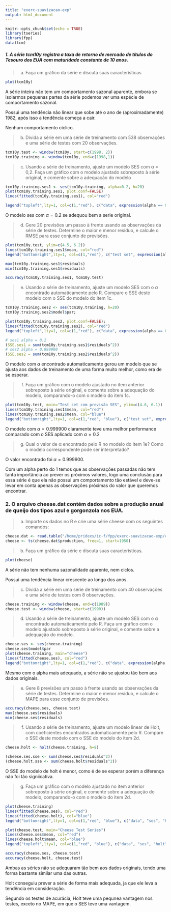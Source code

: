 ```yaml
---
title: "exerc-suavizacao-exp"
output: html_document
---
```


```r
knitr::opts_chunk$set(echo = TRUE)
library(tseries)
library(fpp)
data(tcm)
```

##### 1. A série tcm10y registra a taxa de retorno de mercado de tı́tulos do Tesouro dos EUA com maturidade constante de 10 anos.

> (a) Faça um gráfico da série e discuta suas caracterı́sticas

```r
plot(tcm10y)
```

A série inteira não tem um comportamento sazonal aparente, embora se isolarmos pequenas partes da série podemos ver uma espécie de comportamento sazonal.

Possui uma tendência não linear que sobe até o ano de (aproximadamente) 1982, após isso a tendência começa a cair.

Nenhum comportamento cíclico.

> (b) Divida a série em uma série de treinamento com 538 observações e uma série de testes com 20 observações.

```r
tcm10y.test <- window(tcm10y, start=c(1998, 2))
tcm10y.training <- window(tcm10y, end=c(1998,1))
```

> (c) Usando a série de treinamento, ajuste um modelo SES com α = 0,2. Faça um gráfico com o modelo ajustado sobreposto à série original, e comente sobre a adequação do modelo

```r
tcm10y.training.ses1 <- ses(tcm10y.training, alpha=0.2, h=20)
plot(tcm10y.training.ses1, plot.conf=FALSE)
lines(fitted(tcm10y.training.ses1), col="red")

legend("topleft",lty=1, col=c(1,"red"), c("data", expression(alpha == 0.2)))
```

O modelo ses com $\alpha = 0.2$ se adequou bem a serie original.

> (d) Gere 20 previsões um passo à frente usando as observações da série de testes. Determine o maior e menor resı́duo, e calcule o RMSE para esse conjunto de previsões.

```r
plot(tcm10y.test, ylim=c(4.5, 6.2))
lines(tcm10y.training.ses1$mean, col="red")
legend("bottomright",lty=1, col=c(1,"red"), c("test set", expression(alpha == 0.2)))

max(tcm10y.training.ses1$residuals)
min(tcm10y.training.ses1$residuals)

accuracy(tcm10y.training.ses1, tcm10y.test)
```

> (e) Usando a série de treinamento, ajuste um modelo SES com o $\alpha$ encontrado automaticamente pelo R. Compare o SSE deste modelo com o SSE do modelo do item 1c.

```r
tcm10y.training.ses2 <- ses(tcm10y.training, h=20)
tcm10y.training.ses2$model$par;

plot(tcm10y.training.ses2, plot.conf=FALSE);
lines(fitted(tcm10y.training.ses2), col="red")
legend("topleft",lty=1, col=c(1,"red"), c("data", expression(alpha == 0.9999)))

# ses1 alpha = 0.2
(SSE.ses1 = sum(tcm10y.training.ses1$residuals^2))
# ses2 alpha = 0.999900
(SSE.ses2 = sum(tcm10y.training.ses2$residuals^2))
```

O modelo com $\alpha$ encontrado automaticamente gerou um modelo que se ajusta aos dados de treinamento de uma forma muito melhor, como era de se esperar.

> (f) Faça um gráfico com o modelo ajustado no item anterior sobreposto à série original, e comente sobre a adequação do modelo, comparando-o com o modelo do item 1c.

```r
plot(tcm10y.test, main="Test set com previsão SES", ylim=c(4.6, 6.1))
lines(tcm10y.training.ses1$mean, col="red")
lines(tcm10y.training.ses2$mean, col="blue")
legend("bottomright",lty=1, col=c(1,"red", "blue"), c("test set", expression(alpha == 0.2), expression(alpha == 0.999900)))
```

O modelo com $\alpha = 0.999900$ claramente teve uma melhor performance comparado com o SES aplicado com $\alpha = 0.2$

> (g) Qual o valor de α encontrado pelo R no modelo do item 1e? Como o modelo correspondente pode ser interpretado?

O valor encontrado foi $\alpha = 0.999900$.

Com um alpha perto do 1 temos que as observações passadas não tem tanta importância ao prever os próximos valores, logo uma conclusão para essa série é que ela não possui um comportamento tão estável e deve-se levar em conta apenas as observações próximas do valor que queremos encontrar.

### 2. O arquivo cheese.dat contém dados sobre a produção anual de queijo dos tipos azul e gorgonzola nos EUA.

> (a) Importe os dados no R e crie uma série cheese com os seguintes comandos:

```r
cheese.dat <- read.table("/home/pridexs/ic-f/fpp/exerc-suavizacao-exp/cheese.dat", header=TRUE)
cheese <- ts(cheese.dat$production, freq=1, start=1950)
```

> (b) Faça um gráfico da série e discuta suas caracterı́sticas.

```r
plot(cheese)
```

A série não tem nenhuma sazonalidade aparente, nem ciclos.

Possui uma tendência linear crescente ao longo dos anos.

> (c) Divida a série em uma série de treinamento com 40 observações e uma série de testes com
8 observações.

```r
cheese.training <- window(cheese, end=c(1989))
cheese.test <- window(cheese, start=c(1990))
```

> (d) Usando a série de treinamento, ajuste um modelo SES com o α encontrado automaticamente pelo R. Faça um gráfico com o modelo ajustado sobreposto à série original, e comente sobre a adequação do modelo.

```r
cheese.ses <- ses(cheese.training)
cheese.ses$model$par
plot(cheese.training, main="cheese")
lines(fitted(cheese.ses), col="red")
legend("bottomright",lty=1, col=c(1,"red"), c("data", expression(alpha == 0.9999)))
```

Mesmo com o alpha mais adequado, a série não se ajustou tão bem aos dados originais.

> (e) Gere 8 previsões um passo à frente usando as observações da série de testes. Determine o maior e menor resı́duo, e calcule o MAPE para esse conjunto de previsões.

```r
accuracy(cheese.ses, cheese.test)
max(cheese.ses$residuals)
min(cheese.ses$residuals)
```

> (f) Usando a série de treinamento, ajuste um modelo linear de Holt, com coeficientes encontrados automaticamente pelo R. Compare o SSE deste modelo com o SSE do modelo do item 2d.

```r
cheese.holt <- holt(cheese.training, h=8)

(cheese.ses.sse <- sum(cheese.ses$residuals^2))
(cheese.holt.sse <- sum(cheese.holt$residuals^2))
```

O SSE do modelo de holt é menor, como é de se esperar porém a diferença não foi tão signiicativa.

> (g) Faça um gráfico com o modelo ajustado no item anterior sobreposto à série original, e comente sobre a adequação do modelo, comparando-o com o modelo do item 2d.

```r
plot(cheese.training)
lines(fitted(cheese.ses), col="red")
lines(fitted(cheese.holt), col="blue")
legend("bottomright",lty=1, col=c(1,"red", "blue"), c("data", "ses", "holt"))

plot(cheese.test, main="Cheese Test Series")
lines(cheese.ses$mean, col="red")
lines(cheese.holt$mean, col="blue")
legend("topleft",lty=1, col=c(1,"red", "blue"), c("data", "ses", "holt"))

accuracy(cheese.ses, cheese.test)
accuracy(cheese.holt, cheese.test)
```

Ambas as séries não se adequaram tão bem aos dados originais, tendo uma forma bastante similar uma das outras.

Holt conseguiu prever a série de forma mais adequada, ja que ele leva a tendência em consideração.

Segundo os  testes de acurácia, Holt teve uma pequnea vantagem nos testes, exceto no MAPE, em que o SES teve uma vantagem.